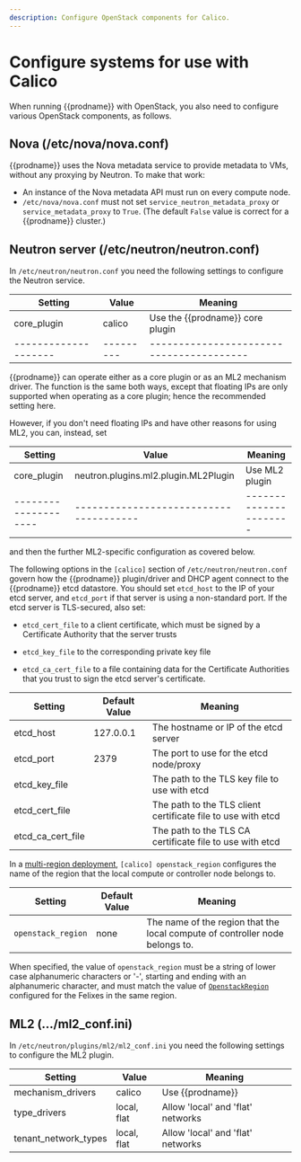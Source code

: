 ```yaml
---
description: Configure OpenStack components for Calico.
---
```


# Configure systems for use with Calico

When running {{prodname}} with OpenStack, you also need to configure various
OpenStack components, as follows.

## Nova (/etc/nova/nova.conf)

{{prodname}} uses the Nova metadata service to provide metadata to VMs,
without any proxying by Neutron. To make that work:

- An instance of the Nova metadata API must run on every compute node.
- `/etc/nova/nova.conf` must not set `service_neutron_metadata_proxy`
  or `service_metadata_proxy` to `True`. (The default `False` value is
  correct for a {{prodname}} cluster.)

## Neutron server (/etc/neutron/neutron.conf)

In `/etc/neutron/neutron.conf` you need the following settings to
configure the Neutron service.

| Setting              | Value     | Meaning                                  |
| -------------------- | --------- | ---------------------------------------- |
| core_plugin          | calico    | Use the {{prodname}} core plugin         |
| -------------------- | --------- | ---------------------------------------- |

{{prodname}} can operate either as a core plugin or as an ML2 mechanism driver. The
function is the same both ways, except that floating IPs are only supported
when operating as a core plugin; hence the recommended setting here.

However, if you don't need floating IPs and have other reasons for using ML2,
you can, instead, set

| Setting              | Value                                  | Meaning                |
| -------------------- | -------------------------------------- | ---------------------- |
| core_plugin          | neutron.plugins.ml2.plugin.ML2Plugin   | Use ML2 plugin         |
| -------------------- | -------------------------------------- | ---------------------- |

and then the further ML2-specific configuration as covered below.

The following options in the `[calico]` section of `/etc/neutron/neutron.conf` govern how
the {{prodname}} plugin/driver and DHCP agent connect to the {{prodname}} etcd
datastore. You should set `etcd_host` to the IP of your etcd server, and `etcd_port` if
that server is using a non-standard port. If the etcd server is TLS-secured, also set:

- `etcd_cert_file` to a client certificate, which must be signed by a Certificate
  Authority that the server trusts

- `etcd_key_file` to the corresponding private key file

- `etcd_ca_cert_file` to a file containing data for the Certificate Authorities that you
  trust to sign the etcd server's certificate.

| Setting           | Default Value | Meaning                                                      |
| ----------------- | ------------- | ------------------------------------------------------------ |
| etcd_host         | 127.0.0.1     | The hostname or IP of the etcd server                        |
| etcd_port         | 2379          | The port to use for the etcd node/proxy                      |
| etcd_key_file     |               | The path to the TLS key file to use with etcd                |
| etcd_cert_file    |               | The path to the TLS client certificate file to use with etcd |
| etcd_ca_cert_file |               | The path to the TLS CA certificate file to use with etcd     |

In a [multi-region deployment](multiple-regions.mdx),
`[calico] openstack_region` configures the name of the region that the local compute or controller
node belongs to.

| Setting            | Default Value | Meaning                                                                      |
| ------------------ | ------------- | ---------------------------------------------------------------------------- |
| `openstack_region` | none          | The name of the region that the local compute of controller node belongs to. |

When specified, the value of `openstack_region` must be a string of lower case alphanumeric
characters or '-', starting and ending with an alphanumeric character, and must match the value of
[`OpenstackRegion`](../../reference/felix/configuration.mdx#openstack-specific-configuration)
configured for the Felixes in the same region.

## ML2 (.../ml2_conf.ini)

In `/etc/neutron/plugins/ml2/ml2_conf.ini` you need the following
settings to configure the ML2 plugin.

| Setting              | Value       | Meaning                           |
| -------------------- | ----------- | --------------------------------- |
| mechanism_drivers    | calico      | Use {{prodname}}                  |
| type_drivers         | local, flat | Allow 'local' and 'flat' networks |
| tenant_network_types | local, flat | Allow 'local' and 'flat' networks |
